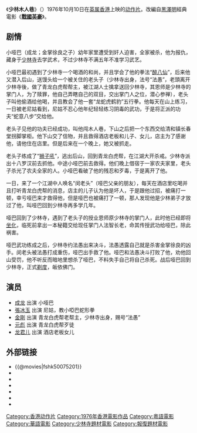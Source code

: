 {{电影信息框
| 片名 = 少林木人巷
| 电影原名 = ''{{lang|en|Shaolin Wooden Men}}''
| 图像 = Shaolin Wooden Men.jpg
| 图像说明 = 海报
| 导演 = [[陳志華_(導演)|陈志华]]
| 监制 = 
| 制片 = [[羅維_(導演)|罗维]]
| 编剧 = 孙冰
| 原著 = 《[[戰國英豪|戰國英豪]]》<br>導演－[[黑澤明|黑澤明]]<br>編劇－[[橋本忍|橋本忍]]，{{Link-ja|小國英雄|小国英雄}}，{{Link-ja|菊島隆三|菊島隆三}}
| 主演 = [[成龙|成龙]]<br>[[元彪|元彪]]<br>[[龙君儿|龙君儿]]
| 配乐 = 周福良
| 摄影 = 陈钟源
| 剪辑 = 黄志雄、李炎海
| 制片商 = 羅維影業有限公司
| 发行商 = 
| 上映日期 = {{Film date|1976|10|10|英属香港|1981|2|28|日本|1982|8|14|韩国|1983|5|11|法国}}
| 片长 = 90分钟
| 产地 = {{英屬香港電影}}
| 语言 = 粤语
| 预算 = 
| 票房 = HK $476,950.70
| 前集 = 
| 续集 = 
}}
《'''少林木人巷'''》（{{lang-en|''Shaolin Wooden Men''}}）1976年10月10日在[[英属香港|英属香港]]上映的[[动作片|动作片]]。改編自[[黑澤明|黑澤明]]經典電影《'''[[戰國英豪|戰國英豪]]'''》。

== 剧情 ==
小哑巴（成龙；金掌徐良之子）幼年家里遭受到奸人迫害，全家被杀，他为报仇，藏身于[[少林寺|少林寺]]去学武术，不过少林寺不满五年不准学习武艺。

小哑巴最初遇到了少林寺一个喝酒的和尚，并且学会了他的拳法“[[醉八仙|醉八仙]]”，后来他又潜入后山，送馒头给一个被关住的老头子（少林寺出身，法号“法愚”，老頭离开少林寺後，做了青龙白虎帮帮主，被江湖人士擒拿送回少林寺，其恩师是少林寺的掌门人，为了赎罪，他自己弄瞎自己的双目，交出掌门人之位，潜心参禅），老头子叫他偷酒给他喝，并且教会了他一套“龙蛇虎鹤豹”五行拳。他每天在山上练习，一日被老尼姑看到，尼姑不忍心他年纪轻轻练习阴毒的武功，于是将正派的功夫“蛇意八步”交给他。

老头子见他的功夫已经成功，叫他闯木人巷，下山之后把一个东西交给清和镇长春堂拐脚掌柜。他下山交了信物，并且救得酒店老板和儿子、女儿，店主为了感谢他，请他住在店里。但是后来在一个晚上，她又被抓走。

老头子练成了“[[狮子吼|狮子吼]]”，逃出后山，回到青龙白虎帮，在江湖大开杀戒。少林寺派出十八罗汉前去抓他。中途小哑巴前去救得。他们晚上借宿于一家农夫家里，老头子杀光了农夫全家的人。小哑巴看破了他的残忍和歹毒，于是离开了他。

一日，来了一个江湖中人唤名“闵老头”（哑巴父亲的朋友），每天在酒店里吃喝并且打听青龙白虎帮的消息，店主的儿子认为他是坏人，于是跟他过招，被痛打一顿，幸亏哑巴来才救得他，但是哑巴也被痛打了一顿，那人发现他是少林弟子才放过了他，叫哑巴回到少林寺再多学几年。

哑巴回到了少林寺，遇到了老头子的授业恩师原少林寺的掌门人，此时他已经即将[[坐化|坐化]]，临死前拿出一本秘籍交给现任掌门人法智长老，命其传授武功给哑巴，除此祸害。

哑巴武功练成之后，少林寺约法愚出来决斗，法愚透露自己就是杀害金掌徐良的凶手。闵老头被法愚打成重伤，哑巴出手救了他。哑巴和法愚决斗打败了他，劝他回山受罚，他不听反而暗地里想杀了哑巴，不料失手自己将自己杀死。战后哑巴回到少林寺，正式[[出家_(佛教)|剃度]]，皈依佛门。

== 演员 ==
*[[成龙|成龙]] 出演 小哑巴
*[[張冰玉|張冰玉]] 出演 尼姑，教小啞巴蛇形拳
*[[金剛_(香港武打演員)|金剛]] 出演 青龙白虎帮老帮主，少林寺出身，赐号“法愚”
*[[元彪|元彪]] 出演 青龙白虎帮歹徒
*[[龙君儿|龙君儿]] 出演 酒店老板女儿

== 外部链接 ==
*{{@movies|fshk50075201}}
*{{hkmdb title|5747}}
*{{Mtime|23303}}
*{{douban}}
*{{rotten-tomatoes|shao-lin-mu-ren-xiang-36-wooden-men-shaolin-chamber-of-death}}
*{{Amg movie|44117}}
*{{imdb title|0075201}}

{{成龙}}
{{DEFAULTSORT:Shaolin少林木人巷}}
[[Category:香港动作片|Category:香港动作片]]
[[Category:1976年香港電影作品|Category:1976年香港電影作品]]
[[Category:粵語電影|Category:粵語電影]]
[[Category:華語電影|Category:華語電影]]
[[Category:少林寺題材電影|Category:少林寺題材電影]]
[[Category:報復題材電影|Category:報復題材電影]]